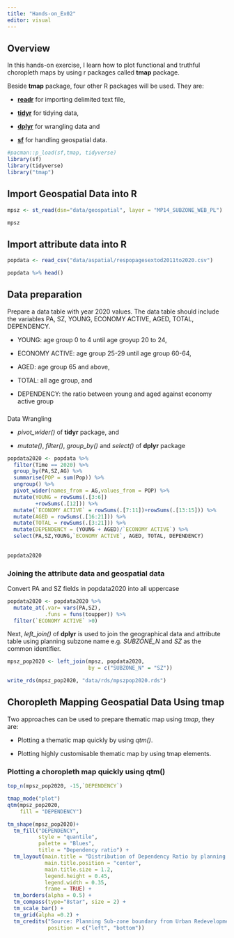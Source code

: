 ```yaml
---
title: "Hands-on_Ex02"
editor: visual
---
```


## Overview

In this hands-on exercise, I learn how to plot functional and truthful choropleth maps by using r packages called **tmap** package.

Beside **tmap** package, four other R packages will be used. They are:

-   [**readr**](https://readr.tidyverse.org/) for importing delimited text file,

-   [**tidyr**](https://tidyr.tidyverse.org/) for tidying data,

-   [**dplyr**](https://dplyr.tidyverse.org/) for wrangling data and

-   [**sf**](https://cran.r-project.org/web/packages/sf/) for handling geospatial data.

```r
#pacman::p_load(sf,tmap, tidyverse)
library(sf)
library(tidyverse)
library("tmap")
```

## Import Geospatial Data into R

```r
mpsz <- st_read(dsn="data/geospatial", layer = "MP14_SUBZONE_WEB_PL")
```

```r
mpsz
```

## Import attribute data into R

```r
popdata <- read_csv("data/aspatial/respopagesextod2011to2020.csv")
```

```r
popdata %>% head()
```

## Data preparation

Prepare a data table with year 2020 values. The data table should include the variables PA, SZ, YOUNG, ECONOMY ACTIVE, AGED, TOTAL, DEPENDENCY.

-   YOUNG: age group 0 to 4 until age groyup 20 to 24,

-   ECONOMY ACTIVE: age group 25-29 until age group 60-64,

-   AGED: age group 65 and above,

-   TOTAL: all age group, and

-   DEPENDENCY: the ratio between young and aged against economy active group

### 
Data Wrangling

-   *pivot_wider()* of **tidyr** package, and

-   *mutate()*, *filter()*, *group_by()* and *select()* of **dplyr** package

```r
popdata2020 <- popdata %>% 
  filter(Time == 2020) %>% 
  group_by(PA,SZ,AG) %>% 
  summarise(POP = sum(Pop)) %>% 
  ungroup() %>% 
  pivot_wider(names_from = AG,values_from = POP) %>% 
  mutate(YOUNG = rowSums(.[3:6])
         +rowSums(.[12])) %>% 
  mutate(`ECONOMY ACTIVE` = rowSums(.[7:11])+rowSums(.[13:15])) %>%
  mutate(AGED = rowSums(.[16:21])) %>%
  mutate(TOTAL = rowSums(.[3:21])) %>% 
  mutate(DEPENDENCY = (YOUNG + AGED)/`ECONOMY ACTIVE`) %>% 
  select(PA,SZ,YOUNG,`ECONOMY ACTIVE`, AGED, TOTAL, DEPENDENCY)
  
  
popdata2020 
```

### Joining the attribute data and geospatial data

Convert PA and SZ fields in popdata2020 into all uppercase

```r
popdata2020 <- popdata2020 %>% 
  mutate_at(.var= vars(PA,SZ),
            .funs = funs(toupper)) %>%
  filter(`ECONOMY ACTIVE` >0)

```

Next, *left_join()* of **dplyr** is used to join the geographical data and attribute table using planning subzone name e.g. *SUBZONE_N* and *SZ* as the common identifier.

```r
mpsz_pop2020 <- left_join(mpsz, popdata2020,
                          by = c("SUBZONE_N" = "SZ"))
```

```r
write_rds(mpsz_pop2020, "data/rds/mpszpop2020.rds")

```

## Choropleth Mapping Geospatial Data Using tmap

Two approaches can be used to prepare thematic map using *tmap*, they are:

-   Plotting a thematic map quickly by using *qtm()*.

-   Plotting highly customisable thematic map by using tmap elements.

### Plotting a choropleth map quickly using qtm()

```r
top_n(mpsz_pop2020, -15,`DEPENDENCY`)

```

```r
tmap_mode("plot")
qtm(mpsz_pop2020,
    fill = "DEPENDENCY")
```

```r
tm_shape(mpsz_pop2020)+
  tm_fill("DEPENDENCY", 
          style = "quantile", 
          palette = "Blues",
          title = "Dependency ratio") +
  tm_layout(main.title = "Distribution of Dependency Ratio by planning subzone",
            main.title.position = "center",
            main.title.size = 1.2,
            legend.height = 0.45, 
            legend.width = 0.35,
            frame = TRUE) +
  tm_borders(alpha = 0.5) +
  tm_compass(type="8star", size = 2) +
  tm_scale_bar() +
  tm_grid(alpha =0.2) +
  tm_credits("Source: Planning Sub-zone boundary from Urban Redevelopment Authorithy (URA)\n and Population data from Department of Statistics DOS", 
             position = c("left", "bottom"))
```
